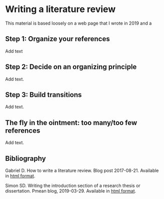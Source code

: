 # Writing a literature review

This material is based loosely on a web page that I wrote in 2019 and a 

## Step 1: Organize your references

Add text

## Step 2: Decide on an organizing principle

Add text.

## Step 3: Build transitions

Add text.

## The fly in the ointment: too many/too few references

Add text.

## Bibliography

Gabriel D. How to write a literature review. Blog post 2017-08-21. Available in [html format][ref18-gabriel-2018].

Simon SD. Writing the introduction section of a research thesis or dissertation. Pmean blog, 2019-03-29. Available in [html format][ref18-simon-2019].

[ref18-gabriel-2018]: https://deborahgabriel.com/2017/08/21/how-to-write-a-literature-review/
[ref18-simon-2019]: http://pmean.com/posts/introduction-section/